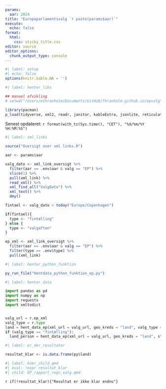```yaml
---
params:
  aar: 2024
title: "Europaparlamentsvalg `r paste(params$aar)`"
execute: 
  echo: false
format: 
  html: 
    css: sticky_title.css
editor: source
editor_options: 
  chunk_output_type: console
---
```




```r
#| label: setup
#| echo: false
options(knitr.kable.NA = '')
```

```r
#| label: henter_libs

## manuel afvikling
# setwd("/Users/ethranholm/Documents/GitHub/Thranholm.github.io/epvalg")

library(pacman)
p_load(tidyverse, xml2, readr, janitor, kableExtra, jsonlite, reticulate)

```

Senest opdateret: `r format(with_tz(Sys.time(), "CET"), "%d/%m/%Y %H:%M:%S")`

```r
#| label: xml_links

source("Oversigt over xml links.R")

aar <- params$aar

valg_dato <- xml_link_oversigt %>% 
  filter(aar == .env$aar & valg == "EP") %>% 
  slice(1) %>% 
  pull(xml_link) %>% 
  read_xml() %>% 
  xml_find_all("ValgDato") %>% 
  xml_text() %>% 
  dmy()

fintael <- valg_dato < today("Europe/Copenhagen")

if(fintael){
  type <- "fintælling"
} else {
  type <- "valgaften"
}

ep_xml <- xml_link_oversigt %>% 
  filter(aar == .env$aar & valg == "EP") %>% 
  filter(type == .env$type) %>% 
  pull(xml_link)


```


```r
#| label: henter_python_funktion

py_run_file("Hentdata_python_funktion_ep.py")

```

```python
#| label: henter_data

import pandas as pd
import numpy as np
import requests
import xmltodict


valg_url = r.ep_xml
valg_type = r.type
land = hent_data_ep(xml_url = valg_url, geo_kreds = "land", valg_type = valg_type)
if (valg_type == "fintælling"):
  land_person = hent_data_ep(xml_url = valg_url, geo_kreds = "land", stemmer = "person")


```

```r
#| label: er_der_resultater

resultat_klar <- is.data.frame(py$land)

```


```r
#| label: koer_child_qmd
#| eval: !expr resultat_klar
#| child: EP_rapport_regn_valg.qmd


```

`r if(!resultat_klar){"Resultat er ikke klar endnu"}`

